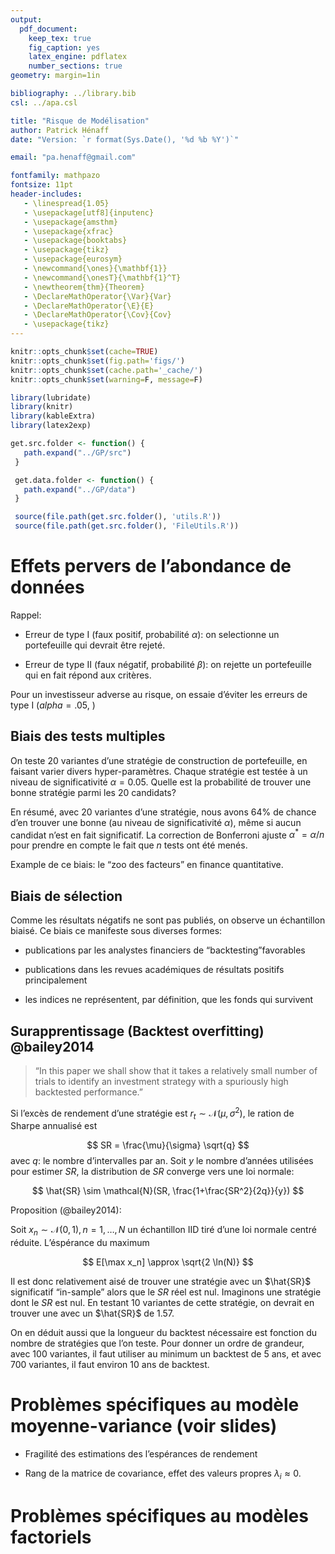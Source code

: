 ```yaml
---
output:
  pdf_document:
    keep_tex: true
    fig_caption: yes
    latex_engine: pdflatex
    number_sections: true
geometry: margin=1in

bibliography: ../library.bib
csl: ../apa.csl

title: "Risque de Modélisation"
author: Patrick Hénaff
date: "Version: `r format(Sys.Date(), '%d %b %Y')`"

email: "pa.henaff@gmail.com"

fontfamily: mathpazo
fontsize: 11pt
header-includes:
   - \linespread{1.05}
   - \usepackage[utf8]{inputenc}
   - \usepackage{amsthm}
   - \usepackage{xfrac}
   - \usepackage{booktabs}
   - \usepackage{tikz}
   - \usepackage{eurosym}
   - \newcommand{\ones}{\mathbf{1}}
   - \newcommand{\onesT}{\mathbf{1}^T}
   - \newtheorem{thm}{Theorem}
   - \DeclareMathOperator{\Var}{Var}
   - \DeclareMathOperator{\E}{E}
   - \DeclareMathOperator{\Cov}{Cov}
   - \usepackage{tikz}
---
```


```r
knitr::opts_chunk$set(cache=TRUE)
knitr::opts_chunk$set(fig.path='figs/')
knitr::opts_chunk$set(cache.path='_cache/')
knitr::opts_chunk$set(warning=F, message=F)

library(lubridate)
library(knitr)
library(kableExtra)
library(latex2exp)

get.src.folder <- function() {
   path.expand("../GP/src")
 }

 get.data.folder <- function() {
   path.expand("../GP/data")
 }

 source(file.path(get.src.folder(), 'utils.R'))
 source(file.path(get.src.folder(), 'FileUtils.R'))
```

# Effets pervers de l'abondance de données

Rappel:

- Erreur de type I (faux positif, probabilité $\alpha$): on selectionne un portefeuille qui devrait être rejeté.

- Erreur de type II (faux négatif, probabilité $\beta$): on rejette un portefeuille qui en fait répond aux critères.

Pour un investisseur adverse au risque, on essaie d'éviter les erreurs de type I ($alpha = .05$, )

## Biais des tests multiples

On teste 20 variantes d'une stratégie de construction de portefeuille, en faisant varier divers hyper-paramètres. Chaque stratégie est testée à un niveau de significativité $\alpha=0.05$. Quelle est la probabilité de trouver une bonne stratégie parmi les 20 candidats?

\begin{align*}
P(\mbox{au moins une bonne stratégie}) &= 1-P(\mbox{aucune bonne stratégie}) \\
&= 1 - (1-0.05)^{20} \\
&\approx 0.64
\end{align*}

En résumé, avec 20 variantes d'une stratégie, nous avons 64\% de chance d'en trouver une bonne (au niveau de significativité $\alpha$), même si aucun candidat n'est en fait significatif. La correction de Bonferroni ajuste $\alpha^* = \alpha/n$ pour prendre en compte le fait que $n$ tests ont été menés.

Example de ce biais: le "zoo des facteurs" en finance quantitative.


## Biais de sélection

Comme les résultats négatifs ne sont pas publiés, on observe un échantillon biaisé. Ce biais ce manifeste sous diverses formes:

- publications par les analystes financiers de "backtesting"favorables

- publications dans les revues académiques de résultats positifs principalement

- les indices ne représentent, par définition, que les fonds qui survivent


## Surapprentissage (Backtest overfitting) @bailey2014

> "In this paper we shall show that it takes a relatively small number of
>  trials to identify an investment strategy with a spuriously high
>  backtested performance."
>


Si l'excès de rendement d'une stratégie est $r_t \sim \mathcal{N}(\mu,\,\sigma^{2})$, le ration de Sharpe annualisé est

$$
SR = \frac{\mu}{\sigma} \sqrt{q}
$$
avec $q$: le nombre d'intervalles par an. Soit $y$ le nombre d'années utilisées pour estimer $SR$, la distribution de $SR$ converge vers une loi normale:

$$
\hat{SR} \sim \mathcal{N}(SR, \frac{1+\frac{SR^2}{2q}}{y})
$$

Proposition (@bailey2014):

Soit $x_n \sim \mathcal{N}(0,1), n = 1, \ldots, N$ un échantillon IID tiré d'une loi normale centré réduite. L'éspérance du maximum

$$
E[\max x_n] \approx \sqrt{2 \ln(N)}
$$


Il est donc relativement aisé de trouver une stratégie avec un $\hat{SR}$ significatif "in-sample" alors  que le $SR$ réel est nul. Imaginons une stratégie dont le $SR$ est nul. En testant 10 variantes de cette stratégie,
on devrait en trouver une avec un $\hat{SR}$ de 1.57.

On en déduit aussi que la longueur du backtest nécessaire est fonction du nombre de stratégies que l'on teste. Pour donner un ordre de grandeur, avec 100 variantes, il faut utiliser au minimum un backtest de 5 ans, et avec 700 variantes, il faut environ 10 ans de backtest.

# Problèmes spécifiques au modèle moyenne-variance (voir slides)

- Fragilité des estimations des l'espérances de rendement

- Rang de la matrice de covariance, effet des valeurs propres $\lambda_i \approx 0$.

# Problèmes spécifiques au modèles factoriels

